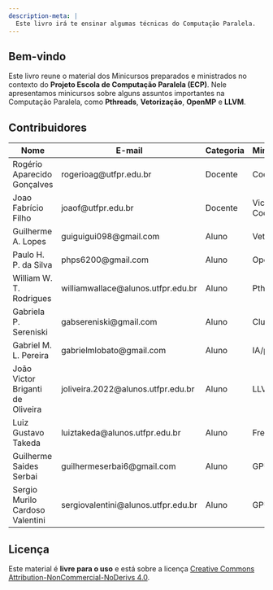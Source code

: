 ```yaml
---
description-meta: |
  Este livro irá te ensinar algumas técnicas do Computação Paralela.
---
```


## Bem-vindo {.unnumbered}

Este livro reune o material dos Minicursos preparados e ministrados no contexto do __Projeto Escola de Computação Paralela (ECP)__. Nele apresentamos minicursos sobre alguns assuntos importantes na Computação Paralela, como __Pthreads__, __Vetorização__, __OpenMP__ e __LLVM__.

## Contribuidores

| Nome | E-mail | Categoria | Minicurso/Tema |
| ------------- | ------------- | ------- | ------- |
| Rogério Aparecido Gonçalves | rogerioag@utfpr.edu.br             | Docente | Coordenador      |
| Joao Fabrício Filho        | joaof@utfpr.edu.br                 | Docente | Vice-Coordenador |
| Guilherme A. Lopes          | guiguigui098@gmail.com             | Aluno   | Vetorização |
| Paulo H. P. da Silva        | phps6200@gmail.com                 | Aluno   | OpenMP |
| William W. T. Rodrigues     | williamwallace@alunos.utfpr.edu.br | Aluno   | Pthreads; Qiskit |
| Gabriela P. Sereniski       | gabsereniski@gmail.com             | Aluno   | Cluster |
| Gabriel M. L. Pereira       | gabrielmlobato@gmail.com           | Aluno   | IA/pyTorch |
| João Victor Briganti de Oliveira       | joliveira.2022@alunos.utfpr.edu.br           | Aluno   | LLVM |
| Luiz Gustavo Takeda | luiztakeda@alunos.utfpr.edu.br | Aluno | FreeRTOS |
| Guilherme Saides Serbai | guilhermeserbai6@gmail.com | Aluno | GPUS/CUDA |
| Sergio Murilo Cardoso Valentini | sergiovalentini@alunos.utfpr.edu.br | Aluno | GPUS/CUDA |

<!--
::: {.callout-note appearance="simple"}
This book was originally created using [bookdown](https://bookdown.org) and published at <https://rstudio-education.github.io/hopr/>. This site is a port of the original book source to the [Quarto](https://quarto.org) publishing system in order to provide an example of it's use.
:::

-->

## Licença

Este material é __livre para o uso__ e está sobre a licença [Creative Commons Attribution-NonCommercial-NoDerivs 4.0](https://creativecommons.org/licenses/by-nc-nd/4.0/). 

<!--
If you'd like a **physical copy** of the book, you can order it from [amazon](https://www.amazon.com/Hands-Programming-Write-Functions-Simulations/dp/1449359019); it was published by O'Reilly in July 2014. If you'd like to give back, please consider reporting a typo or leaving a pull request at [github.com/rstudio-education/hopr](https://github.com/rstudio-education/hopr).-->
